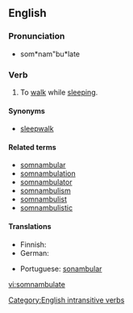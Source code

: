 ==English==

===Pronunciation===
* som*nam"bu*late

===Verb===
{{en-verb|somnambulat|ing}}

# {{intransitive}} To [[walk]] while [[sleep]]ing.

====Synonyms====
*[[sleepwalk]]

====Related terms====
*[[somnambular]]
*[[somnambulation]]
*[[somnambulator]]
*[[somnambulism]]
*[[somnambulist]]
*[[somnambulistic]]

====Translations====
{{trans-top|to walk while sleeping}}
* Finnish: {{t-|fi|kävellä unissaan}}
* German: {{t-|de|schlafwandeln}}
{{trans-mid}}
* Portuguese: [[sonambular]]
{{trans-bottom}}

[[Category:English intransitive verbs]]

[[vi:somnambulate]]